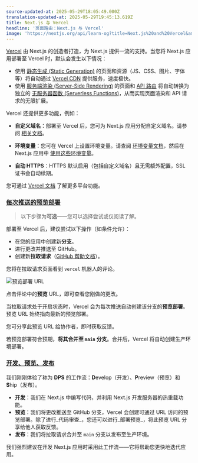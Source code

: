```yaml
---
source-updated-at: 2025-05-29T18:05:49.000Z
translation-updated-at: 2025-05-29T19:45:13.619Z
title: Next.js 与 Vercel
headline: '页面路由：Next.js 与 Vercel'
image: 'https://nextjs.org/api/learn-og?title=Next.js%20and%20Vercel&amp;chapter=45'
---
```


[Vercel](https://vercel.com) 由 Next.js 的创造者打造，为 Next.js 提供一流的支持。当您将 Next.js 应用部署至 Vercel 时，默认会发生以下情况：

*   使用 [静态生成 (Static Generation)](/docs/basic-features/pages#static-generation-recommended) 的页面和资源（JS、CSS、图片、字体等）将自动通过 [Vercel CDN](https://vercel.com) 提供服务，速度极快。
*   使用 [服务端渲染 (Server-Side Rendering)](/docs/basic-features/pages#server-side-rendering) 的页面和 [API 路由](/docs/api-routes/introduction) 将自动转换为独立的 [无服务器函数 (Serverless Functions)](https://vercel.com/docs/serverless-functions/introduction)，从而实现页面渲染和 API 请求的无限扩展。

Vercel 还提供更多功能，例如：

*   **自定义域名**：部署至 Vercel 后，您可为 Next.js 应用分配自定义域名。请参阅 [相关文档](https://vercel.com/docs/concepts/projects/custom-domains)。
    
*   **环境变量**：您可在 Vercel 上设置环境变量。请查阅 [环境变量文档](https://vercel.com/docs/build-step#environment-variables)，然后在 Next.js 应用中 [使用这些环境变量](/docs/basic-features/environment-variables#loading-environment-variables)。
    
*   **自动 HTTPS**：HTTPS 默认启用（包括自定义域名）且无需额外配置，SSL 证书会自动续期。
    

您可通过 [Vercel 文档](https://vercel.com/docs) 了解更多平台功能。

### [每次推送的预览部署](#preview-deployment-for-every-push)

> 以下步骤为**可选**——您可以选择尝试或仅阅读了解。

部署至 Vercel 后，建议尝试以下操作（如条件允许）：

*   在您的应用中创建新**分支**。
*   进行更改并推送至 GitHub。
*   创建新**拉取请求**（[GitHub 帮助文档](https://help.github.com/en/github/collaborating-with-issues-and-pull-requests/creating-a-pull-request)）。

您将在拉取请求页面看到 `vercel` 机器人的评论。

![预览部署 URL](https://h8DxKfmAPhn8O0p3.public.blob.vercel-storage.com/learn/pages-router/deploying-nextjs-app/vercel-bot.png)

点击评论中的**预览** URL，即可查看您刚做的更改。

当拉取请求处于开启状态时，Vercel 会为每次推送自动创建该分支的**预览部署**。预览 URL 始终指向最新的预览部署。

您可分享此预览 URL 给协作者，即时获取反馈。

若预览部署符合预期，**将其合并至 `main` 分支**。合并后，Vercel 将自动创建生产环境部署。

### [开发、预览、发布](#develop-preview-ship)

我们刚刚体验了称为 **DPS** 的工作流：**D**evelop（开发）、**P**review（预览）和 **S**hip（发布）。

*   **开发**：我们在 Next.js 中编写代码，并利用 Next.js 开发服务器的热重载功能。
*   **预览**：我们将更改推送至 GitHub 分支，Vercel 会创建可通过 URL 访问的预览部署。除了进行_代码审查_，您还可以进行_部署预览_，将此预览 URL 分享给他人获取反馈。
*   **发布**：我们将拉取请求合并至 `main` 分支以发布至生产环境。

我们强烈建议在开发 Next.js 应用时采用此工作流——它将帮助您更快地迭代应用。
